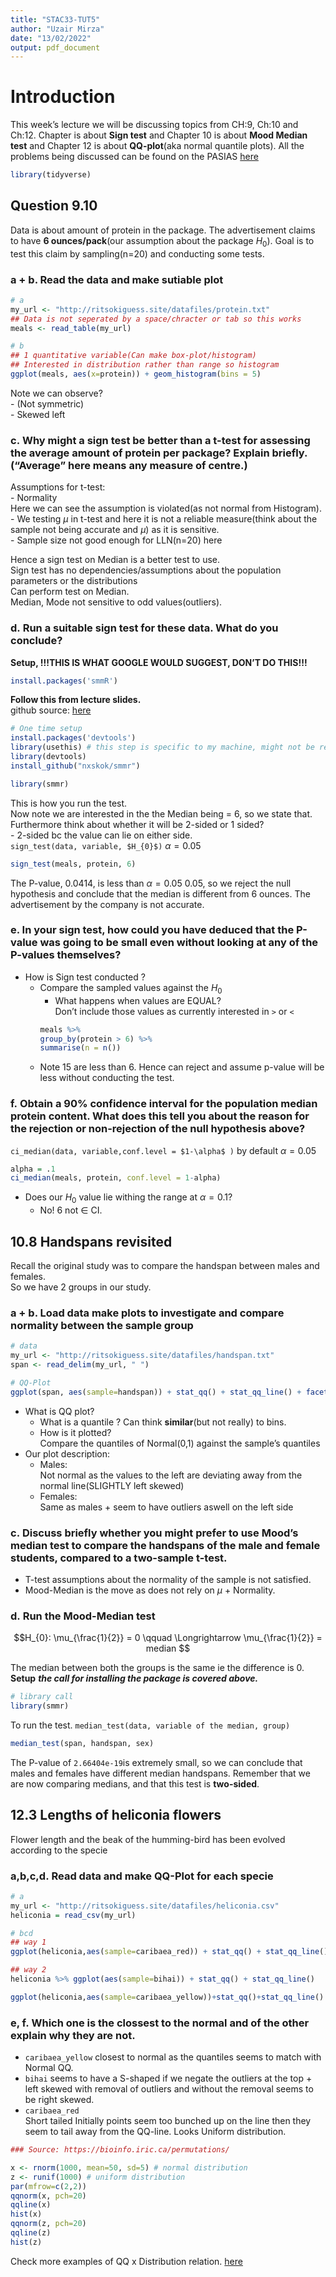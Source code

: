 ```yaml
---
title: "STAC33-TUT5"
author: "Uzair Mirza"
date: "13/02/2022"
output: pdf_document
---
```

# Introduction
This week's lecture we will be discussing topics from CH:9, Ch:10 and Ch:12. Chapter is about **Sign test** and Chapter 10 is about **Mood Median test** and Chapter 12 is about **QQ-plot**(aka normal quantile plots). All the problems being discussed can be found on the PASIAS [here](https://ritsokiguess.site/pasias/)

```r
library(tidyverse)
```

## Question 9.10
Data is about amount of protein in the package. The advertisement claims to have **6 ounces/pack**(our assumption about the package $H_{0}$). Goal is to test this claim by sampling(n=20) and conducting some tests.

### a + b. Read the data and make sutiable plot 
```r
# a
my_url <- "http://ritsokiguess.site/datafiles/protein.txt"
## Data is not seperated by a space/chracter or tab so this works
meals <- read_table(my_url)

# b
## 1 quantitative variable(Can make box-plot/histogram)
## Interested in distribution rather than range so histogram
ggplot(meals, aes(x=protein)) + geom_histogram(bins = 5)
```
Note we can observe? \
- (Not symmetric) \
- Skewed left \

### c. Why might a sign test be better than a  t-test for assessing the average amount of protein per package? Explain briefly. (“Average” here means any measure of centre.) 
Assumptions for t-test: \
- Normality \
Here we can see the assumption is violated(as not normal from Histogram). \
- We testing $\mu$ in t-test and here it is not a reliable measure(think about the sample not being accurate and $\mu$) as it is sensitive. \
- Sample size not good enough for LLN(n=20) here \

Hence a sign test on Median is a better test to use. \
Sign test has no dependencies/assumptions about the population parameters or the distributions \
Can perform test on Median. \
Median, Mode not sensitive to odd values(outliers). \

### d. Run a suitable sign test for these data. What do you conclude? 
**Setup, !!!THIS IS WHAT GOOGLE WOULD SUGGEST, DON'T DO THIS!!!** \
```r
install.packages('smmR')
```

**Follow this from lecture slides.** \
github source: [here](https://github.com/nxskok/smmr) \
```r
# One time setup
install.packages('devtools')
library(usethis) # this step is specific to my machine, might not be required for you
library(devtools)
install_github("nxskok/smmr")
```

```r
library(smmr)
```
This is how you run the test. \
Now note we are interested in the the Median being = 6, so we state that. Furthermore think about whether it will be 2-sided or 1 sided? \
- 2-sided bc the value can lie on either side. \
`sign_test(data, variable, $H_{0}$)` $\alpha = 0.05$
```r
sign_test(meals, protein, 6)
```
The P-value, 0.0414, is less than $\alpha = 0.05$ 0.05, so we reject the null hypothesis and conclude that the median is different from 6 ounces. The advertisement by the company is not accurate. \

### e. In your sign test, how could you have deduced that the P-value was going to be small even without looking at any of the P-values themselves?
- How is Sign test conducted ? \
  - Compare the sampled values against the $H_{0}$ \
    - What happens when values are EQUAL? \
    Don't include those values as currently interested in `>` or `<` 
```r
meals %>% 
  group_by(protein > 6) %>% 
  summarise(n = n())
```
  - Note 15 are less than 6. Hence can reject and assume p-value will be less without conducting the test. \

### f. Obtain a 90% confidence interval for the population median protein content. What does this tell you about the reason for the rejection or non-rejection of the null hypothesis above?
`ci_median(data, variable,conf.level = $1-\alpha$ )` by default $\alpha = 0.05$
```r
alpha = .1
ci_median(meals, protein, conf.level = 1-alpha)
```
- Does our $H_{0}$ value lie withing the range at $\alpha = 0.1$? \
  - No! 6 not $\in$ CI. \
  
## 10.8 Handspans revisited 
Recall the original study was to compare the handspan between males and females. \
So we have 2 groups in our study. \

### a + b. Load data make plots to investigate and compare normality between the sample group
```r
# data
my_url <- "http://ritsokiguess.site/datafiles/handspan.txt"
span <- read_delim(my_url, " ")

# QQ-Plot
ggplot(span, aes(sample=handspan)) + stat_qq() + stat_qq_line() + facet_wrap(~sex)
```
- What is QQ plot? \
  - What is a quantile ?
    Can think **similar**(but not really) to bins. \
  - How is it plotted? \
    Compare the quantiles of Normal(0,1) against the sample's quantiles \
- Our plot description: \
  - Males: \
    Not normal as the values to the left are deviating away from the normal line(SLIGHTLY left skewed) \
  - Females: \
    Same as males + seem to have outliers aswell on the left side \
    

### c. Discuss briefly whether you might prefer to use Mood’s median test to compare the handspans of the male and female students, compared to a two-sample t-test.
- T-test assumptions about the normality of the sample is not satisfied. \
- Mood-Median is the move as does not rely on $\mu$ + Normality. \

### d. Run the Mood-Median test
$$H_{0}: \mu_{\frac{1}{2}} = 0 \qquad \Longrightarrow \mu_{\frac{1}{2}} = median $$

The median between both the groups is the same ie the difference is 0. \
**Setup** ***the call for installing the package is covered above.***
```r
# library call
library(smmr)
```

To run the test. `median_test(data, variable of the median, group)` \
```r
median_test(span, handspan, sex)
```
The P-value of `2.66404e-19	`is extremely small, so we can conclude that males and females have different median handspans. Remember that we are now comparing medians, and that this test is **two-sided**. \

## 12.3 Lengths of heliconia flowers
Flower length and the beak of the humming-bird has been evolved according to the specie

### a,b,c,d. Read data and make QQ-Plot for each specie
```r
# a
my_url <- "http://ritsokiguess.site/datafiles/heliconia.csv"
heliconia = read_csv(my_url)

# bcd
## way 1
ggplot(heliconia,aes(sample=caribaea_red)) + stat_qq() + stat_qq_line()

## way 2
heliconia %>% ggplot(aes(sample=bihai)) + stat_qq() + stat_qq_line()

ggplot(heliconia,aes(sample=caribaea_yellow))+stat_qq()+stat_qq_line()

```
### e, f. Which one is the clossest to the normal and of the other explain why they are not.
- `caribaea_yellow` closest to normal as the quantiles seems to match with Normal QQ.
- `bihai` seems to have a S-shaped if we negate the outliers at the top + left skewed with removal of outliers and without the removal seems to be right skewed.
- `caribaea_red`  
    Short tailed
    Initially points seem too bunched up on the line then they seem to tail away from the QQ-line. Looks Uniform distribution. \

```r
### Source: https://bioinfo.iric.ca/permutations/

x <- rnorm(1000, mean=50, sd=5) # normal distribution
z <- runif(1000) # uniform distribution 
par(mfrow=c(2,2))
qqnorm(x, pch=20)
qqline(x)
hist(x)
qqnorm(z, pch=20)
qqline(z)
hist(z)

```

Check more examples of QQ x Distribution relation. [here](https://towardsdatascience.com/q-q-plots-explained-5aa8495426c0)